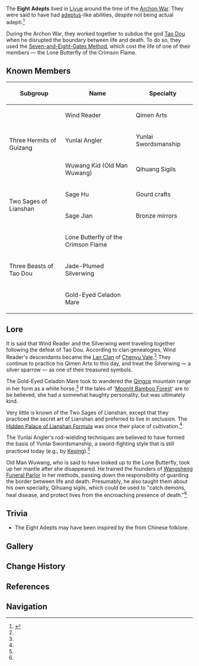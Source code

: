 {{Stub|More info from [[Springtime Charms]] event}}
{{Terminology Infobox
|type      = Lore
|type2     = Liyue Culture
|image     = 
}}
The '''Eight Adepts''' lived in [[Liyue]] around the time of the [[Archon War]]. They were said to have had [[adeptus]]-like abilities, despite not being actual adepti.<ref name="Celebrates">{{Ref/Quest|Liyue Celebrates and Eight Adepts Face a Hidden Calamity}}</ref>

During the Archon War, they worked together to subdue the god [[Tao Dou]] when he disrupted the boundary between life and death. To do so, they used the [[Seven-and-Eight-Gates Method]], which cost the life of one of their members &mdash; the Lone Butterfly of the Crimson Flame.

==Known Members==
{| class="article-table"
! Subgroup !! Name !! Specialty
|-
|rowspan=3 | Three Hermits of Guizang
|Wind Reader
|Qimen Arts
|-
|Yunlai Angler
|Yunlai Swordsmanship
|-
|Wuwang Kid (Old Man Wuwang)
|Qihuang Sigils
|-
|rowspan=2 | Two Sages of Lianshan
|Sage Hu
|Gourd crafts
|-
|Sage Jian
|Bronze mirrors
|-
|rowspan=3 | Three Beasts of Tao Dou
|Lone Butterfly of the Crimson Flame
|
|-
|Jade-Plumed Silverwing
|
|-
|Gold-Eyed Celadon Mare
|
|}

==Lore==
It is said that Wind Reader and the Silverwing went traveling together following the defeat of Tao Dou. According to clan genealogies, Wind Reader's descendants became the [[Lan Yan|Lan Clan]] of [[Chenyu Vale]].<ref name="Celebrates" /> They continue to practice his Qimen Arts to this day, and treat the Silverwing &mdash; a silver sparrow &mdash; as one of their treasured symbols.

The Gold-Eyed Celadon Mare took to wandered the [[Qingce Village|Qingce]] mountain range in her form as a white horse.<ref name="Celebrates" /> If the tales of '[[Moonlit Bamboo Forest]]' are to be believed, she had a somewhat haughty personality, but was ultimately kind.

Very little is known of the Two Sages of Lianshan, except that they practiced the secret art of Lianshan and preferred to live in seclusion. The [[Hidden Palace of Lianshan Formula]] was once their place of cultivation.<ref name="Celebrates" />

The Yunlai Angler's rod-wielding techniques are believed to have formed the basis of Yunlai Swordsmanship, a sword-fighting style that is still practiced today (e.g., by [[Keqing]]).<ref name="Celebrates" />

Old Man Wuwang, who is said to have looked up to the Lone Butterfly, took up her mantle after she disappeared. He trained the founders of [[Wangsheng Funeral Parlor]] in her methods, passing down the responsibility of guarding the border between life and death. Presumably, he also taught them about his own specialty, Qihuang sigils, which could be used to "catch demons, heal disease, and protect lives from the encroaching presence of death."<ref name="Celebrates" />

==Trivia==
* The Eight Adepts may have been inspired by the {{w|Eight Immortals}} from Chinese folklore.

==Gallery==
{{Furnishings by Category Gallery|titlematch=Eight Adepts%|header=furnishings inspired by the Eight Adepts}}

==Change History==
{{Change History|introduced=5.3}}

==References==
{{Reflist}}

==Navigation==
{{Lore Navbox|Terminology}}